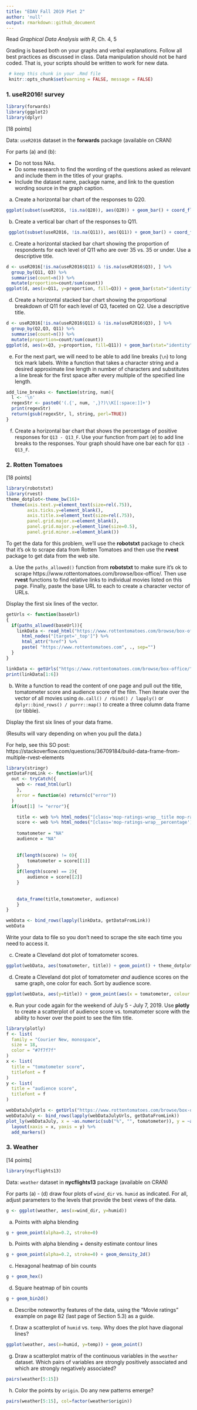 ---
title: "EDAV Fall 2019 PSet 2"
author: 'null'
output: rmarkdown::github_document
---

Read *Graphical Data Analysis with R*, Ch. 4, 5

Grading is based both on your graphs and verbal explanations. Follow all best practices as discussed in class. Data manipulation should not be hard coded. That is, your scripts should be written to work for new data.

```{r setup, include=FALSE}
 # keep this chunk in your .Rmd file
 knitr::opts_chunk$set(warning = FALSE, message = FALSE)
```
    
### 1. useR2016! survey
```{r}
library(forwards)
library(ggplot2)
library(dplyr)
```
[18 points]

Data: `useR2016` dataset in the **forwards** package (available on CRAN)

For parts (a) and (b):

* Do not toss NAs.
* Do some research to find the wording of the questions asked as relevant and include them in the titles of your graphs.
* Include the dataset name, package name, and link to the question wording source in the graph caption.

(a) Create a horizontal bar chart of the responses to Q20.
```{r}
ggplot(subset(useR2016, !is.na(Q20)), aes(Q20)) + geom_bar() + coord_flip()
```

(b) Create a vertical bar chart of the responses to Q11.
```{r}
 ggplot(subset(useR2016, !is.na(Q11)), aes(Q11)) + geom_bar() + coord_flip()
```

(c) Create a horizontal stacked bar chart showing the proportion of respondents for each level of Q11 who are over 35 vs. 35 or under. Use a descriptive title. 
```{r}
d <- useR2016[!is.na(useR2016$Q11) & !is.na(useR2016$Q3), ] %>% 
  group_by(Q11, Q3) %>% 
  summarise(count=n()) %>% 
  mutate(proportion=count/sum(count))
ggplot(d, aes(x=Q11, y=proportion, fill=Q3)) + geom_bar(stat="identity") + coord_flip()
```

(d) Create a horizontal stacked bar chart showing the proportional breakdown of Q11 for each level of Q3, faceted on Q2. Use a descriptive title. 
```{r}
d <- useR2016[!is.na(useR2016$Q11) & !is.na(useR2016$Q3), ] %>% 
  group_by(Q2,Q3, Q11) %>% 
  summarise(count=n()) %>% 
  mutate(proportion=count/sum(count))
ggplot(d, aes(x=Q3, y=proportion, fill=Q11)) + geom_bar(stat="identity") + facet_grid(Q2~.) + coord_flip() 
```

(e) For the next part, we will need to be able to add line breaks (`\n`) to long tick mark labels. Write a function that takes a character string and a desired approximate line length in number of characters and substitutes a line break for the first space after every multiple of the specified line length.
```{r}
add_line_breaks <- function(string, num){
  l <- '\n'
  regexStr <- paste0('(.{', num, ',}?)\\K[[:space:]]+')
  print(regexStr)
  return(gsub(regexStr, l, string, perl=TRUE))
}
```

(f) Create a horizontal bar chart that shows the percentage of positive responses for `Q13 - Q13_F`. Use your function from part (e) to add line breaks to the responses. Your graph should have one bar each for `Q13 - Q13_F`.


### 2. Rotten Tomatoes

[18 points]
```{r}
library(robotstxt)
library(rvest)
theme_dotplot<-theme_bw(16)+
  theme(axis.text.y=element_text(size=rel(.75)),
        axis.ticks.y=element_blank(),
        axis.title.x=element_text(size=rel(.75)),
        panel.grid.major.x=element_blank(),
        panel.grid.major.y=element_line(size=0.5),
        panel.grid.minor.x=element_blank())
```

To get the data for this problem, we'll use the **robotstxt** package to check that it's ok to scrape data from Rotten Tomatoes and then use the **rvest** package to get data from the web site.

(a) Use the `paths_allowed()` function from **robotstxt** to make sure it's ok to scrape https://www.rottentomatoes.com/browse/box-office/. Then use **rvest** functions to find relative links to individual movies listed on this page. Finally, paste the base URL to each to create a character vector of URLs.

Display the first six lines of the vector.
```{r}
getUrls <- function(baseUrl)
{
  if(paths_allowed(baseUrl)){
    linkData <- read_html("https://www.rottentomatoes.com/browse/box-office/") %>% 
      html_nodes("[target='_top']") %>% 
      html_attr("href") %>% 
      paste( "https://www.rottentomatoes.com", ., sep="")
  }
}

linkData <- getUrls("https://www.rottentomatoes.com/browse/box-office/")
print(linkData[1:6])

```

(b) Write a function to read the content of one page and pull out the title, tomatometer score and audience score of the film. Then iterate over the vector of all movies using `do.call() / rbind() / lapply()` or `dplyr::bind_rows() / purrr::map()` to create a three column data frame (or tibble).
 
Display the first six lines of your data frame.

(Results will vary depending on when you pull the data.)
 
For help, see this SO post: https://stackoverflow.com/questions/36709184/build-data-frame-from-multiple-rvest-elements
```{r}
library(stringr)
getDataFromLink <- function(url){
  out <- tryCatch({
    web <- read_html(url)
    },
    error = function(e) return(c("error"))
  )
  if(out[1] != "error"){

    title <- web %>% html_nodes("[class='mop-ratings-wrap__title mop-ratings-wrap__title--top']") %>% html_text()
    score <- web %>% html_nodes("[class='mop-ratings-wrap__percentage']") %>% html_text() %>% str_extract_all("\\(?[0-9]+%")
  
    tomatometer = "NA"
    audience = "NA"
    
    
    if(length(score) != 0){
        tomatometer = score[[1]]
    }
    if(length(score) == 2){
        audience = score[[2]]
    }
  
      
    data_frame(title,tomatometer, audience)
    }
} 

webData <- bind_rows(lapply(linkData, getDataFromLink))
webData
```


Write your data to file so you don't need to scrape the site each time you need to access it.

(c) Create a Cleveland dot plot of tomatometer scores.

```{r fig.height=20}
ggplot(webData, aes(tomatometer, title)) + geom_point() + theme_dotplot
```

(d) Create a Cleveland dot plot of tomatometer *and* audience scores on the same graph, one color for each. Sort by audience score.

```{r fig.height=20}
ggplot(webData, aes(y=title)) + geom_point(aes(x = tomatometer, colour = "tomatometer score")) + geom_point(aes(x = audience, colour = "audience score")) + theme_dotplot
```

(e) Run your code again for the weekend of July 5 - July 7, 2019. Use **plotly** to create a scatterplot of audience score vs. tomatometer score with the ability to hover over the point to see the film title.
```{r}
library(plotly)
f <- list(
  family = "Courier New, monospace",
  size = 18,
  color = "#7f7f7f"
)
x <- list(
  title = "tomatometer score",
  titlefont = f
)
y <- list(
  title = "audience score",
  titlefont = f
)

webDataJulyUrls <- getUrls("https://www.rottentomatoes.com/browse/box-office/?rank_id=11&country=us")
webDataJuly <- bind_rows(lapply(webDataJulyUrls, getDataFromLink))
plot_ly(webDataJuly, x = ~as.numeric(sub("%", "", tomatometer)), y = ~as.numeric(sub("%", "", audience)), text=~title) %>%
  layout(xaxis = x, yaxis = y) %>%
  add_markers()
```
### 3. Weather

[14 points]
```{r}
library(nycflights13)
```
Data: `weather` dataset in **nycflights13** package (available on CRAN)


For parts (a) - (d) draw four plots of `wind_dir` vs. `humid` as indicated. For all, adjust parameters to the levels that provide the best views of the data.
```{r}
g <- ggplot(weather, aes(x=wind_dir, y=humid))
```

(a) Points with alpha blending
```{r}
g + geom_point(alpha=0.2, stroke=0) 
```

(b) Points with alpha blending + density estimate contour lines

```{r}
g + geom_point(alpha=0.2, stroke=0) + geom_density_2d()
```


(c) Hexagonal heatmap of bin counts

```{r}
g + geom_hex()
```

(d) Square heatmap of bin counts 
```{r}
g + geom_bin2d()
```

(e) Describe noteworthy features of the data, using the "Movie ratings" example on page 82 (last page of Section 5.3) as a guide.  

(f) Draw a scatterplot of `humid` vs. `temp`. Why does the plot have diagonal lines?
```{r}
ggplot(weather, aes(x=humid, y=temp)) + geom_point()
```



(g) Draw a scatterplot matrix of the continuous variables in the `weather` dataset. Which pairs of variables are strongly positively associated and which are strongly negatively associated?
```{r}
pairs(weather[5:15])
```
(h) Color the points by `origin`.  Do any new patterns emerge?
```{r}
pairs(weather[5:15], col=factor(weather$origin))
```


